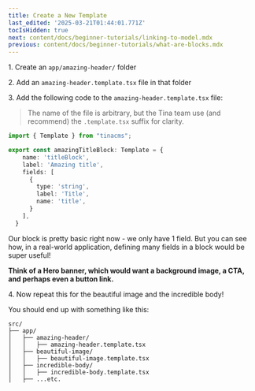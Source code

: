 ```yaml
---
title: Create a New Template
last_edited: '2025-03-21T01:44:01.771Z'
tocIsHidden: true
next: content/docs/beginner-tutorials/linking-to-model.mdx
previous: content/docs/beginner-tutorials/what-are-blocks.mdx
---
```


1\. Create an `app/amazing-header/` folder

2\. Add an `amazing-header.template.tsx` file in that folder

3\. Add the following code to the `amazing-header.template.tsx` file:

> The name of the file is arbitrary, but the Tina team use (and recommend) the `.template.tsx` suffix for clarity.

```typescript
import { Template } from "tinacms";

export const amazingTitleBlock: Template = {
    name: 'titleBlock',
    label: 'Amazing title',
    fields: [
      {
        type: 'string',
        label: 'Title',
        name: 'title',
      }
    ],
  }
```

Our block is pretty basic right now - we only have 1 field. But you can see how, in a real-world application, defining many fields in a block would be super useful!

**Think of a Hero banner, which would want a background image, a CTA, and perhaps even a button link.**

4\. Now repeat this for the beautiful image and the incredible body!

You should end up with something like this:

```
src/
├── app/
│   ├── amazing-header/
│   │   ├── amazing-header.template.tsx
│   ├── beautiful-image/
│   │   ├── beautiful-image.template.tsx
│   ├── incredible-body/
│   │   ├── incredible-body.template.tsx
│   ├── ...etc.
```
